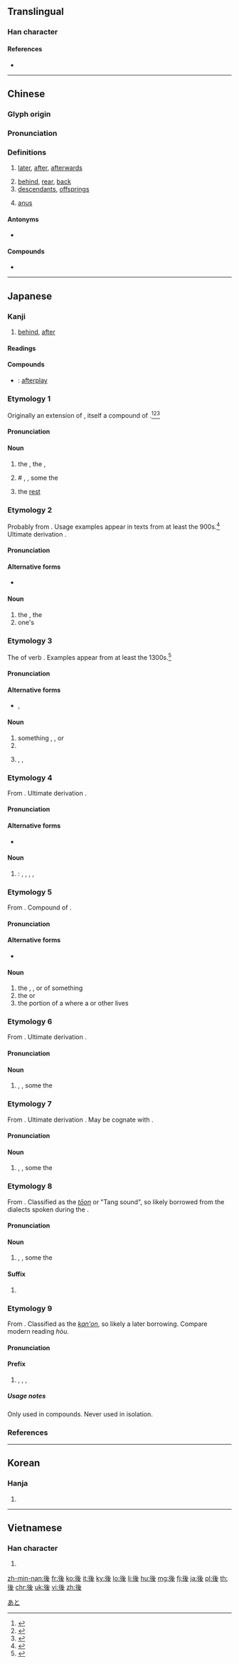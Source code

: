 {{also|后}}
==Translingual==
{{stroke order|strokes=9}}

===Han character===
{{Han char|rn=60|rad=彳|as=06|sn=9|four=22247|canj=HOVIE|ids=⿰彳⿱幺夊}}

====References====
* {{Han ref|kx=0366.180|dkj=10098|dj=0688.010|hdz=20822.030|uh=5F8C|ud=24460|bh=ABE1|bd=44001}}

----

==Chinese==
{{zh-forms|s=后}}

===Glyph origin===
{{Han compound|彳|幺|又|ls=ic}}

===Pronunciation===
{{zh-pron
|m=hòu
|c=hau6
|h=pfs=heu
|md=âu/hâiu/hâu
|mn=āu/hō͘
|w=3hheu
|ma=y
|mc=y
|oc=y
|cat=n,adv
}}

===Definitions===
{{zh-hanzi}}

# [[later]], [[after]], [[afterwards]]
#: {{zh-x|以後|after}}
#: {{zh-x|然後|after, afterwards}}
# [[behind]], [[rear]], [[back]]
# [[descendant]]s, [[offspring]]s
#: {{zh-x|無後|to lack male offspring}}
# [[anus]]

====Antonyms====
* {{zh-l|前}}

====Compounds====
{{der-top|Compounds}}
* {{zh-l|後戲|hòuxì|[[afterplay]]}}
{{der-bottom}}

{{zh-cat|Beginning}}

----

==Japanese==

===Kanji===
{{ja-kanji|grade=2|rs=彳06}}

# [[behind]], [[after]]

====Readings====
{{ja-readings
|goon=[[ぐ]] (gu) {{qualifier|non-[[w:Jōyō kanji|Jōyō]] reading}}
|kanon=[[こう]] (kō)
|toon=[[ご]] (go)
|kun=[[あと]] (ato), [[うしろ]] (後, [[後ろ]], ushiro), [[おくれ]] (後, [[後れ]], okure), [[おくれる]] ([[後れる]], okureru), [[しり]] (shiri), [[しりえ]] (後, [[後方]], shirie), [[のち]] (nochi), [[ゆり]] (yuri)
|nanori=[[こし]] (koshi), [[し]] (shi), [[しい]] (shī)
}}

====Compounds====
{{der-top|Compounds}}
* {{ja-r|後戯|こうぎ}}: [[afterplay]]
{{der-bottom}}

===Etymology 1===
{{ja-kanjitab|yomi=k|あと}}

Originally an extension of {{m|ja|跡|tr=ato||footprint; leftover}}, itself a compound of {{compound|lang=ja|sort=あと|足|tr1=ato|t1=foot|所|tr2=to|t2=place}}.<ref name="KDJ">{{R:Kokugo Dai Jiten}}</ref><ref name="DJR">{{R:Daijirin}}</ref><ref name="DJS">{{R:Daijisen}}</ref>

====Pronunciation====
{{ja-pron|yomi=k|あと|acc=1|acc_ref=DJR,SMK5}}

====Noun====
{{ja-noun|あと}}

# {{qualifier|spatially}} the {{l|en|back}}, the {{l|en|rear}}, {{l|en|behind}}
# {{qualifier|temporally}} # {{l|en|later}}, {{l|en|afterwards}}, some {{l|en|time}} {{l|en|after}} the {{l|en|present}}
# the [[rest]]

===Etymology 2===
{{ja-kanjitab|yomi=k|うしろ}}

Probably from {{etyl|ojp|ja|sort=うしろ}}.  Usage examples appear in texts from at least the 900s.<ref name="KDJ">{{R:Kokugo Dai Jiten}}</ref>  Ultimate derivation {{unk.|sort=うしろ|nocap=1}}.

====Pronunciation====
{{ja-pron|yomi=k|うしろ|acc=0|acc_ref=DJR,SMK5}}

====Alternative forms====
* {{ja-l|後ろ}} {{qualifier|more common}}

====Noun====
{{ja-noun|うしろ}}

# the {{l|en|back}}, the {{l|en|rear}} {{qualifier|both spatially and temporally}}
# one's {{l|en|backside}}

===Etymology 3===
{{ja-kanjitab|yomi=k|おくれ}}

The {{m|ja|連用形|tr=ren'yōkei||continuative or stem form}} of verb {{m|ja|遅れる|tr=okureru||to be late; to be delayed; to come after something else}}.  Examples appear from at least the 1300s.<ref name="KDJ">{{R:Kokugo Dai Jiten}}</ref>

====Pronunciation====
{{ja-pron|yomi=k|おくれ|acc=0|acc_ref=DJR,SMK5}}

====Alternative forms====
* {{ja-l|後れ}}, {{ja-l|遅れ}} {{qualifier|more common}}

====Noun====
{{ja-noun|おくれ}}

# something {{l|en|later}}, {{l|en|after}}, or {{l|en|behind}}
# {{l|en|inferiority}}
# {{l|en|uncertainty}}, {{l|en|nervousness}}, {{l|en|indecision}}

===Etymology 4===
{{ja-kanjitab|yomi=k|しり}}

From {{etyl|ojp|ja|sort=しり}}.  Ultimate derivation {{unk.|sort=しり|nocap=1}}.

====Pronunciation====
{{ja-pron|yomi=k|しり|acc=2|acc_ref=DJR,SMK5}}

====Alternative forms====
* {{ja-l|尻}} {{qualifier|much more common}}

====Noun====
{{ja-noun|しり}}

# {{alternative spelling of|lang=ja|sort=しり|尻}}: {{l|en|behind}}, {{l|en|tail}}, {{l|en|rump}}, {{l|en|butt}}, {{l|en|posterior}}

===Etymology 5===
{{ja-kanjitab|yomi=k|しりえ}}

From {{etyl|ojp|ja|sort=しりえ}}.  Compound of {{compound|lang=ja|sort=しりえ|尻|tr1=shiri|t1=butt, tail, rear|方|tr2=e|t2=side, facing, way, direction}}.

====Pronunciation====
{{ja-pron|yomi=k|しりえ|acc=3|acc_ref=DJR|acc2=0|acc2_ref=DJR,SMK5}}

====Alternative forms====
* {{ja-l|後方}}

====Noun====
{{ja-noun|しりえ}}

# the {{l|en|rear}}, {{l|en|back}}, or {{l|en|backside}} of something
# the {{l|en|rearward}} or {{l|en|backward}} {{l|en|direction}}
# the portion of a {{l|en|palace}} where a {{l|en|queen}} or other {{l|en|female}} {{l|en|imperial}} {{l|en|consort}} lives

===Etymology 6===
{{ja-kanjitab|yomi=k|のち}}

From {{etyl|ojp|ja|sort=のち}}.  Ultimate derivation {{unk.|sort=のち|nocap=1}}.

====Pronunciation====
{{ja-pron|のち|acc=2|acc_ref=DJR,SMK5|acc2=0|acc2_ref=DJR,SMK5}}

====Noun====
{{ja-noun|のち}}

# {{l|en|later}}, {{l|en|afterwards}}, some {{l|en|time}} {{l|en|after}} the {{l|en|present}}

===Etymology 7===
{{ja-kanjitab|yomi=k|ゆり}}

From {{etyl|ojp|ja|sort=ゆり}}.  Ultimate derivation {{unk.|sort=ゆり|nocap=1}}.  May be cognate with {{m|ja|より|tr=yori||from; after}}.

====Pronunciation====
{{ja-pron|yomi=k|ゆり}}

====Noun====
{{ja-noun|ゆり}}

# {{lb|ja|sort=ゆり|obsolete}} {{l|en|later}}, {{l|en|afterwards}}, some {{l|en|time}} {{l|en|after}} the {{l|en|present}}

===Etymology 8===
{{ja-kanjitab|yomi=o|ご}}

From {{etyl|ltc|ja|sort=こう}} {{m|zh|後|tr={{IPAchar|/ɦəuX/}}, {{IPAchar|/ɦəuH/}}||after}}.  Classified as the ''[[唐音#Japanese|tōon]]'' or "Tang sound", so likely borrowed from the dialects spoken during the {{w|Tang dynasty}}.

====Pronunciation====
{{ja-pron|yomi=toon|ご|acc=0|acc_ref=DJR,SMK5}}

====Noun====
{{ja-noun|ご}}

# {{l|en|later}}, {{l|en|afterwards}}, some {{l|en|time}} {{l|en|after}} the {{l|en|present}}

====Suffix====
{{ja-pos|suffix|ご}}

# {{l|en|after}}

===Etymology 9===
{{ja-kanjitab|yomi=o|こう}}
From {{etyl|ltc|ja|sort=こう}} {{m|zh|後|tr={{IPAchar|/ɦəuX/}}||after}}.  Classified as the ''[[漢音#Japanese|kan'on]]'', so likely a later borrowing.  Compare modern {{etyl|cmn|-}} reading ''hòu''.

====Pronunciation====
{{ja-pron|yomi=kanon|こう}}

====Prefix====
{{ja-pos|prefix|こう}}

# {{n-g|prefixing element in kanji compounds, adding a meaning of}} {{l|en|later}}, {{l|en|after}}, {{l|en|following}}, {{l|en|rearward}}

=====Usage notes=====
Only used in compounds.  Never used in isolation.

===References===
<references/>

[[Category:1000 Japanese basic words|あと]]

----

==Korean==

===Hanja===
{{ko-hanja|hangeul=[[후]]|eumhun=|mr=hu|y=hwu}}

# {{defn|lang=ko|sort=彳06}}

----

==Vietnamese==

===Han character===
{{vi-hantu|[[hậu]]|rs=彳06}}

# {{defn|lang=vi|sort=彳06}}

[[zh-min-nan:後]]
[[fr:後]]
[[ko:後]]
[[it:後]]
[[ky:後]]
[[lo:後]]
[[li:後]]
[[hu:後]]
[[mg:後]]
[[fj:後]]
[[ja:後]]
[[pl:後]]
[[th:後]]
[[chr:後]]
[[uk:後]]
[[vi:後]]
[[zh:後]]
